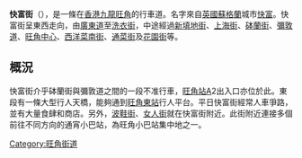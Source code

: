 {{unreferenced|time=2011-07-01T17:50:53+00:00}}
{{Infobox Hong Kong Road
|   中文街道名稱    =  快富街
|   英文街道名稱    =  Fife Street
|   圖片    =  Image:Fife Street 201409.jpg
|   圖片說明    = 快富街近[[旺角中心|旺角中心]]二期（2014年）
|   隸屬幹線     =  
|   路段總長度    = 460m
|   車速限制    =  
|   行車線數量    =  
|   所在地區    =  [[九龍|九龍]][[旺角區|旺角區]]
|   起點    =  [[旺角|旺角]][[洗衣街|洗衣街]]
|   終點    =  [[旺角|旺角]][[廣東道|廣東道]]
|   行人專用區= [[砵蘭街|砵蘭街]]至[[彌敦道|彌敦道]]
|   道路命名日期    =  
|   命名文件    =  
|   道路動工日期    =  
|   道路興建計劃    =  
|   道路舊名資料    =  
|   通車日期    =  
|   收費 =
}}

'''快富街'''（{{lang-en|Fife Street}}），是一條在[[香港|香港]][[九龍|九龍]][[旺角|旺角]]的行車道。名字來自[[英國|英國]][[蘇格蘭|蘇格蘭]]城市[[法夫|快富]]。快富街呈東西走向，由[[廣東道|廣東道]]至[[洗衣街|洗衣街]]，中途經過[[新填地街|新填地街]]、[[上海街|上海街]]、[[砵蘭街|砵蘭街]]、[[彌敦道|彌敦道]]、[[旺角中心|旺角中心]]、[[西洋菜南街|西洋菜南街]]、[[通菜街|通菜街]]及[[花園街|花園街]]等。

==概況==
快富街介乎砵蘭街與彌敦道之間的一段不准行車，[[旺角站|旺角站]]A2出入口亦位於此。東段有一條大型行人天橋，能夠通到[[旺角東站|旺角東站]]行人平台。平日快富街經常人車爭路，並有大量食肆和商店。另外，[[波鞋街|波鞋街]]、[[女人街|女人街]]就在快富街附近。此街附近連接多個前往不同方向的通宵小巴站，為旺角小巴站集中地之一。

{{HK-road-stub}}

[[Category:旺角街道|Category:旺角街道]]